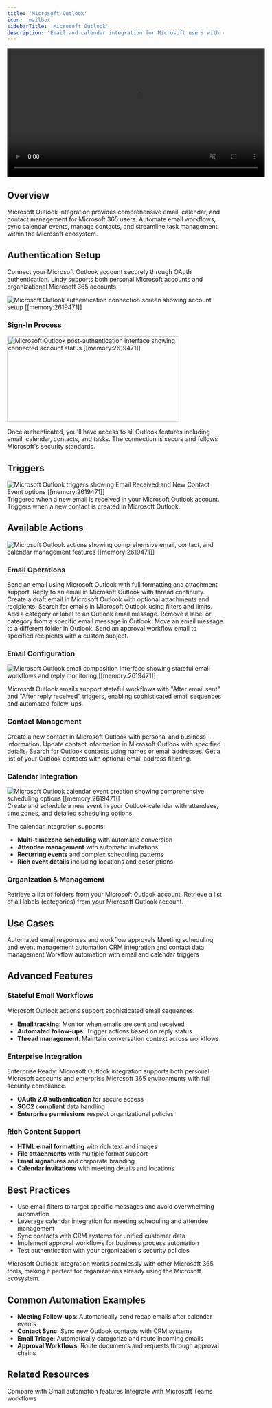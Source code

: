 ```yaml
---
title: 'Microsoft Outlook'
icon: 'mailbox'
sidebarTitle: 'Microsoft Outlook'
description: 'Email and calendar integration for Microsoft users with comprehensive contact and task management'
---
```


<div style={{ display: 'flex', justifyContent: 'center', margin: '2rem 0' }}>
  <div className="video-card">
    <video
      src="/lindy-brand-assets/microsoft-outlook.mp4"
      width="600"
      autoPlay
      muted
      loop
      playsInline
      style={{ display: 'block', width: '100%', borderRadius: '16px' }}
    />
  </div>
</div>

## Overview

Microsoft Outlook integration provides comprehensive email, calendar, and contact management for Microsoft 365 users. Automate email workflows, sync calendar events, manage contacts, and streamline task management within the Microsoft ecosystem.

## Authentication Setup

Connect your Microsoft Outlook account securely through OAuth authentication. Lindy supports both personal Microsoft accounts and organizational Microsoft 365 accounts.

<Frame>
  <img src="/lindy-brand-assets/microsoft-outlook-auth.png" alt="Microsoft Outlook authentication connection screen showing account setup [[memory:2619471]]" />
</Frame>

### Sign-In Process

<Frame>
  <img src="/lindy-brand-assets/microsoft-outlook-auth-once-you-sign-in.png" alt="Microsoft Outlook post-authentication interface showing connected account status [[memory:2619471]]" width="400" height ="200" />
</Frame>

Once authenticated, you'll have access to all Outlook features including email, calendar, contacts, and tasks. The connection is secure and follows Microsoft's security standards.

## Triggers

<Frame>
  <img src="/lindy-brand-assets/microsoft-outlook-triggers.png" alt="Microsoft Outlook triggers showing Email Received and New Contact Event options [[memory:2619471]]" />
</Frame>

<AccordionGroup>
  <Accordion title="Email Received">
    Triggered when a new email is received in your Microsoft Outlook account.
  </Accordion>
  
  <Accordion title="New Contact Event">
    Triggers when a new contact is created in Microsoft Outlook.
  </Accordion>
</AccordionGroup>

## Available Actions

<Frame>
  <img src="/lindy-brand-assets/microsoft-outlook-actions.png" alt="Microsoft Outlook actions showing comprehensive email, contact, and calendar management features [[memory:2619471]]" />
</Frame>

### Email Operations

<AccordionGroup>
  <Accordion title="Send Email">
    Send an email using Microsoft Outlook with full formatting and attachment support.
  </Accordion>
  
  <Accordion title="Reply To Email">
    Reply to an email in Microsoft Outlook with thread continuity.
  </Accordion>
  
  <Accordion title="Create Draft Email">
    Create a draft email in Microsoft Outlook with optional attachments and recipients.
  </Accordion>
  
  <Accordion title="Find Email">
    Search for emails in Microsoft Outlook using filters and limits.
  </Accordion>
  
  <Accordion title="Add Label To Email">
    Add a category or label to an Outlook email message.
  </Accordion>
  
  <Accordion title="Remove Label From Email">
    Remove a label or category from a specific email message in Outlook.
  </Accordion>
  
  <Accordion title="Move Email To Folder">
    Move an email message to a different folder in Outlook.
  </Accordion>
  
  <Accordion title="Approve Workflow">
    Send an approval workflow email to specified recipients with a custom subject.
  </Accordion>
</AccordionGroup>

### Email Configuration

<Frame>
  <img src="/lindy-brand-assets/micrsoft-outlook-send-email.png" alt="Microsoft Outlook email composition interface showing stateful email workflows and reply monitoring [[memory:2619471]]" />
</Frame>

Microsoft Outlook emails support stateful workflows with "After email sent" and "After reply received" triggers, enabling sophisticated email sequences and automated follow-ups.

### Contact Management

<AccordionGroup>
  <Accordion title="Create Contact">
    Create a new contact in Microsoft Outlook with personal and business information.
  </Accordion>
  
  <Accordion title="Update Contact">
    Update contact information in Microsoft Outlook with specified details.
  </Accordion>
  
  <Accordion title="Find Contacts">
    Search for Outlook contacts using names or email addresses.
  </Accordion>
  
  <Accordion title="List Contacts">
    Get a list of your Outlook contacts with optional email address filtering.
  </Accordion>
</AccordionGroup>

### Calendar Integration

<Frame>
  <img src="/lindy-brand-assets/microsoft-outlook-calendar-event.png" alt="Microsoft Outlook calendar event creation showing comprehensive scheduling options [[memory:2619471]]" />
</Frame>

<AccordionGroup>
  <Accordion title="Create Calendar Event">
    Create and schedule a new event in your Outlook calendar with attendees, time zones, and detailed scheduling options.
  </Accordion>
</AccordionGroup>

The calendar integration supports:
- **Multi-timezone scheduling** with automatic conversion
- **Attendee management** with automatic invitations
- **Recurring events** and complex scheduling patterns
- **Rich event details** including locations and descriptions

### Organization & Management

<AccordionGroup>
  <Accordion title="List Folders">
    Retrieve a list of folders from your Microsoft Outlook account.
  </Accordion>
  
  <Accordion title="List Labels">
    Retrieve a list of all labels (categories) from your Microsoft Outlook account.
  </Accordion>
</AccordionGroup>

## Use Cases

<CardGroup cols={2}>
  <Card title="Email Automation" icon="robot">
    Automated email responses and workflow approvals
  </Card>
  
  <Card title="Calendar Sync" icon="calendar">
    Meeting scheduling and event management automation
  </Card>
  
  <Card title="Contact Sync" icon="address-book">
    CRM integration and contact data management
  </Card>
  
  <Card title="Task Integration" icon="list-check">
    Workflow automation with email and calendar triggers
  </Card>
</CardGroup>

## Advanced Features

### Stateful Email Workflows

Microsoft Outlook actions support sophisticated email sequences:
- **Email tracking**: Monitor when emails are sent and received
- **Automated follow-ups**: Trigger actions based on reply status
- **Thread management**: Maintain conversation context across workflows

### Enterprise Integration

<Note>
Enterprise Ready: Microsoft Outlook integration supports both personal Microsoft accounts and enterprise Microsoft 365 environments with full security compliance.
</Note>

- **OAuth 2.0 authentication** for secure access
- **SOC2 compliant** data handling
- **Enterprise permissions** respect organizational policies


### Rich Content Support

- **HTML email formatting** with rich text and images
- **File attachments** with multiple format support
- **Email signatures** and corporate branding
- **Calendar invitations** with meeting details and locations

## Best Practices

- Use email filters to target specific messages and avoid overwhelming automation
- Leverage calendar integration for meeting scheduling and attendee management
- Sync contacts with CRM systems for unified customer data
- Implement approval workflows for business process automation
- Test authentication with your organization's security policies

<Tip>
Microsoft Outlook integration works seamlessly with other Microsoft 365 tools, making it perfect for organizations already using the Microsoft ecosystem.
</Tip>

## Common Automation Examples

- **Meeting Follow-ups**: Automatically send recap emails after calendar events
- **Contact Sync**: Sync new Outlook contacts with CRM systems
- **Email Triage**: Automatically categorize and route incoming emails
- **Approval Workflows**: Route documents and requests through approval chains

## Related Resources

<CardGroup cols={2}>
  <Card title="Gmail Integration" href="/skills/popular-integrations/gmail" icon="envelope">
    Compare with Gmail automation features
  </Card>
  <Card title="Microsoft Teams" href="/skills/popular-integrations/microsoft-teams" icon="users">
    Integrate with Microsoft Teams workflows
  </Card>
</CardGroup>